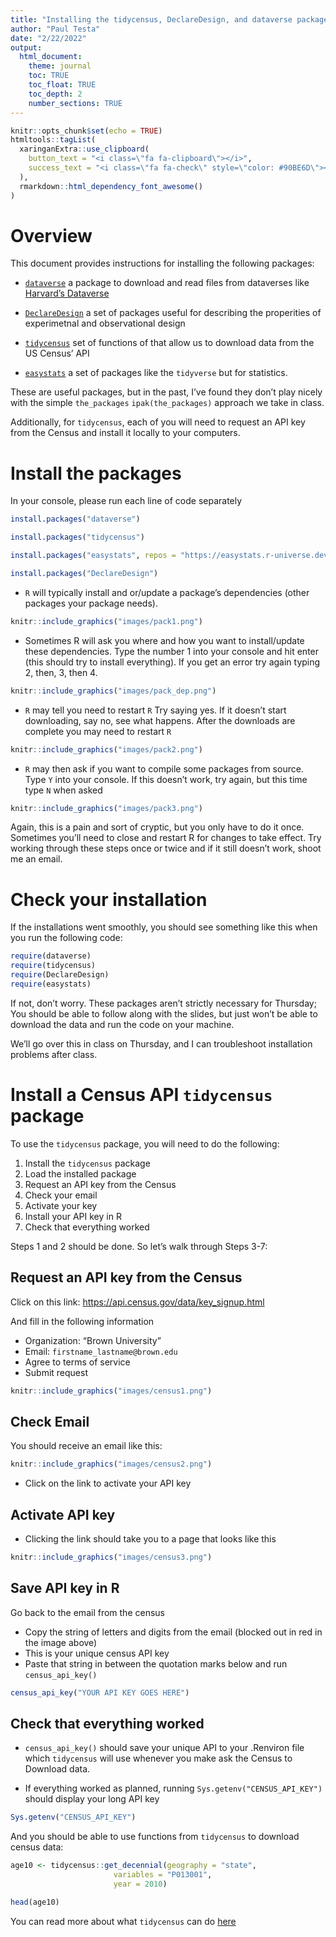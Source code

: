 ```yaml
---
title: "Installing the tidycensus, DeclareDesign, and dataverse packages"
author: "Paul Testa"
date: "2/22/2022"
output:
  html_document:
    theme: journal
    toc: TRUE
    toc_float: TRUE
    toc_depth: 2
    number_sections: TRUE
---
```


```r
knitr::opts_chunk$set(echo = TRUE)
htmltools::tagList(
  xaringanExtra::use_clipboard(
    button_text = "<i class=\"fa fa-clipboard\"></i>",
    success_text = "<i class=\"fa fa-check\" style=\"color: #90BE6D\"></i>",
  ),
  rmarkdown::html_dependency_font_awesome()
)
```

# Overview {-}

This document provides instructions for installing the following packages:

- [`dataverse`](https://cran.r-project.org/web/packages/dataverse/vignettes/A-introduction.html#:~:text=The%20dataverse%20package%20is%20the,into%20the%20reproducible%20research%20workflow.){target="_blank"} a package to download and read files from dataverses like [Harvard's Dataverse](https://dataverse.harvard.edu/)


- [`DeclareDesign`](https://declaredesign.org/){target="_blank"} a set of packages useful for describing the properities of experimetnal and observational design

- [`tidycensus`](https://walker-data.com/tidycensus/index.html){target="_blank"} set of functions of that allow us to download data from the US Census' API

- [`easystats`](https://easystats.github.io/easystats/){target="_blank"} a set of packages like the `tidyverse` but for statistics.


These are useful packages, but in the past, I've found they don't play nicely with the simple `the_packages` `ipak(the_packages)` approach we take in class. 

Additionally, for `tidycensus`, each of you will need to request an API key from the Census and install it locally to your computers.


# Install the packages

In your console, please run each line of code separately

```r
install.packages("dataverse")
```

```r
install.packages("tidycensus")
```

```r
install.packages("easystats", repos = "https://easystats.r-universe.dev")
```

```r
install.packages("DeclareDesign")
```


- `R` will typically install and or/update a package's dependencies (other packages your package needs). 

```r
knitr::include_graphics("images/pack1.png")
```


-  Sometimes R will ask you where and how you want to install/update these dependencies. Type the number 1 into your console and hit enter (this should try to install everything). If you get an error try again typing 2, then, 3, then 4. 


```r
knitr::include_graphics("images/pack_dep.png")
```



- `R` may tell you need to restart `R` Try saying yes. If it doesn't start downloading, say no, see what happens. After the downloads are complete you may need to restart `R`

```r
knitr::include_graphics("images/pack2.png")
```


- `R` may then ask if you want to compile some packages from source. Type `Y` into your console. If this doesn't work, try again, but this time type `N` when asked

```r
knitr::include_graphics("images/pack3.png")
```

Again, this is a pain and sort of cryptic, but you only have to do it once. Sometimes you'll need to close and restart R for changes to take effect. Try working through these steps once or twice and if it still doesn't work, shoot me an email.

# Check your installation

If the installations went smoothly, you should see something like this when you run the following code:

```r
require(dataverse)
require(tidycensus)
require(DeclareDesign)
require(easystats)
```


If not, don't worry. These packages aren't strictly necessary for Thursday; You should be able to follow along with the slides, but just won't be able to download the data and run the code on your machine. 

We'll go over this in class on Thursday, and I can troubleshoot installation problems after class. 



# Install a Census API `tidycensus` package

To use the `tidycensus` package, you will need to do the following:

1. Install the `tidycensus` package
2. Load the installed package
3. Request an API key from the Census
4. Check your email
5. Activate your key
6. Install your API key in R
7. Check that everything worked

Steps 1 and 2 should be done. So let's walk through Steps 3-7:


## Request an API key from the Census

Click on this link: [https://api.census.gov/data/key_signup.html](https://api.census.gov/data/key_signup.html){target="_blank"}

And fill in the following information

- Organization: "Brown University"
- Email: `firstname_lastname@brown.edu`
- Agree to terms of service
- Submit request

```r
knitr::include_graphics("images/census1.png")
```

## Check Email

You should receive an email like this:

```r
knitr::include_graphics("images/census2.png")
```

- Click on the link to activate your API key

## Activate API key

- Clicking the link should take you to a page that looks like this

```r
knitr::include_graphics("images/census3.png")
```


## Save API key in R

Go back to the email from the census

- Copy the string of letters and digits from the email (blocked out in red in the image above)
- This is your unique census API key
- Paste that string in between the quotation marks below and run `census_api_key()`

```r
census_api_key("YOUR API KEY GOES HERE")
```

## Check that everything worked

- `census_api_key()` should save your unique API to your .Renviron file which `tidycensus` will use whenever you make ask the Census to Download data.

- If everything worked as planned, running `Sys.getenv("CENSUS_API_KEY")` should display your long API key

```r
Sys.getenv("CENSUS_API_KEY")

```

And you should be able to use functions from `tidycensus` to download census data:

```r
age10 <- tidycensus::get_decennial(geography = "state", 
                       variables = "P013001", 
                       year = 2010)

head(age10)
```

You can read more about what `tidycensus` can do [here](https://walker-data.com/tidycensus/articles/basic-usage.html){target="_blank"}


